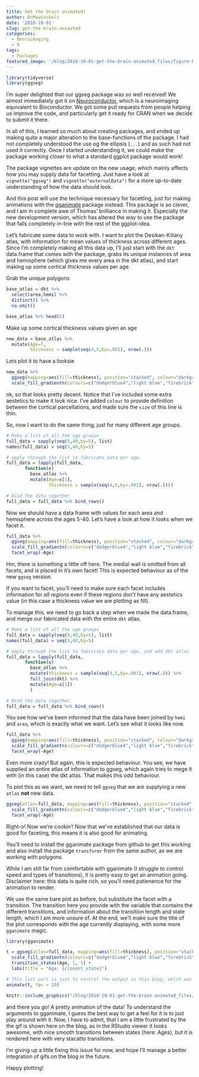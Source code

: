 ```yaml
---
title: Get the brain animated!
author: DrMowinckels
date: '2018-10-01'
slug: get-the-brain-animated
categories:
  - Neuroimaging
  - R
tags:
  - Packages
featured_image: '/blog/2018-10-01-get-the-brain-animated_files/figure-html/featured-1.gif' 
---
```


```r
library(tidyverse)
library(ggseg)
```

I'm super delighted that our ggseg package was so well received! We almost immediately got it on [Neuroconductor](https://neuroconductor.org/), which is a neuroimaging equivalent to Bioconductor. We got some pull requests from people helping us improve the code, and particularly get it ready for CRAN when we decide to submit it there. 

In all of this, I learned so much about creating packages, and ended up making quite a major alteration to the base-functions of the package. I had not completely understood the use og the ellipsis (`...`) and as such had not used it correctly. Once I started understanding it, we could make the package working closer to what a standard ggplot package would work!

The package vignettes are update on the new usage, which mainly affects how you may supply data for facetting. Just have a look at  `vignette("ggseg")` and `vignette("externalData")` for a more up-to-date understanding of how the data should look. 

And this post will use the technique necessary for facetting, just for making animations with the [gganimate](https://github.com/thomasp85/gganimate) package instead. This package is so clever, and I am in complete awe of Thomas' brilliance in making it. Especially the new development version, which has altered the way to use the package that falls completely in-line with the rest of the ggplot-idea. 

Let's fabricate some data to work with. I want to plot the Desikan-Killany atlas, with information for mean values of thickness across different ages. Since I'm completely making all this data up, I'll just start with the `dkt` data.frame that comes with the package, grabs its unique instances of area and hemisphere (which gives me every area in the dkt atlas), and start making up some cortical thickness values per age.

Grab the unique polygons
```r
base_atlas = dkt %>% 
  select(area,hemi) %>% 
  distinct() %>% 
  na.omit()

base_atlas %>% head(5)
```

Make up some cortical thickness values given an age
```r
new_data = base_atlas %>% 
  mutate(Age=7,
         thickness = sample(seq(4,5,by=.001), nrow(.)))
```

Lets plot it to have a looksie
```r
new_data %>% 
  ggseg(mapping=aes(fill=thickness), position="stacked", colour="darkgrey", size=.1) +
  scale_fill_gradientn(colours=c("dodgerblue4","light blue","firebrick","goldenrod"))
```

ok, so that looks pretty decent. Notice that I've included some extra aestetics to make it look nice. I've added `colour` to provide definition between the cortical parcellations, and made sure the `size` of this line is thin. 

So, now I want to do the same thing, just for many different age groups.

```r
# Make a list of all the age groups
full_data = sapply(seq(5,40,by=5), list)
names(full_data) = seq(5,40,by=5)

# apply through the list to fabricate data per age.
full_data = lapply(full_data, 
       function(x)  
         base_atlas %>% 
         mutate(Age=x[1],
                thickness = sample(seq(4,5,by=.001), nrow(.))))

# Bind the data together.
full_data = full_data %>% bind_rows()
```

Now we should have a data frame with values for each area and hemisphere across the ages 5-40. 
Let's have a look at how it looks when we facet it.

```r
full_data %>% 
  ggseg(mapping=aes(fill=thickness), position="stacked", colour="darkgrey", size=.1) +
  scale_fill_gradientn(colours=c("dodgerblue4","light blue","firebrick","goldenrod")) +
  facet_wrap(~Age)
```

Hm, there is something a little off here. The medial wall is omitted from all facets, and is placed in it's own facet! 
This is expected behaviour as of the new `ggseg` version. 

If you want to facet, you'll need to make sure each facet includes information for *all regions*  even if these regions don't have any aestetics value (in this case a thickness value we are plotting as fill). 

To manage this, we need to go back a step when we made the data.frame, and merge our fabricated data with the entire `dkt` atlas.


```r
# Make a list of all the age groups
full_data = sapply(seq(5,40,by=5), list)
names(full_data) = seq(5,40,by=5)

# apply through the list to fabricate data per age, and add dkt atlas
full_data = lapply(full_data, 
       function(x)  
         base_atlas %>% 
         mutate(thickness = sample(seq(4,5,by=.001), nrow(.))) %>% 
         full_join(dkt) %>% 
         mutate(Age=x[1])
         )

# Bind the data together.
full_data = full_data %>% bind_rows()
```

You see how we've been informed that the data have been joined by `hemi` and `area`, which is exactly what we want. Let's see what it looks like now.


```r
full_data %>% 
  ggseg(mapping=aes(fill=thickness), position="stacked", colour="darkgrey", size=.1) +
  scale_fill_gradientn(colours=c("dodgerblue4","light blue","firebrick","goldenrod")) +
  facet_wrap(~Age)
```

Even more crazy! But again, this is expected behaviour. You see, we have supplied an entire atlas of information to ggseg, which again tries to mege it with (in this case)  the dkt atlas. That makes this odd behaviour.

To plot this as we want, we need to tell `ggseg` that we are supplying a new `atlas` **not** new data.

```r
ggseg(atlas=full_data, mapping=aes(fill=thickness), position="stacked", colour="darkgrey", size=.1) +
  scale_fill_gradientn(colours=c("dodgerblue4","light blue","firebrick","goldenrod")) +
  facet_wrap(~Age)
```

Right-o! Now we're cookin'! Now that we've established that our data is good for faceting, this means it is also good for animating.

You'll need to install the gganimate package from github to get this working and also install the package `transformr` from the same author, as we are working with polygons. 

While I am still far from comfortable with gganimate (I struggle to control speed and types of transitions), it is pretty easy to get an animation going. Disclaimer here: this data is quite rich, so you'll need patienence for the animation to render.

We use the same bare plot as before, but substitute the facet with a transition. The transition here you provide with the variable that contains the different transitions, and information about the transition length and state length, which I am more unsure of. At the end, we'll make sure the title of the plot corresponds with the age currently displaying, with some more `gganimate` magic.

```r
library(gganimate)

t = ggseg(atlas=full_data, mapping=aes(fill=thickness), position="stacked", colour="darkgrey", size=.1) +
  scale_fill_gradientn(colours=c("dodgerblue4","light blue","firebrick","goldenrod")) +
  transition_states(Age, 1, 1) + 
  labs(title = "Age: {closest_state}")

# This last part is just to control the output in this blog, which was rendering the gif too slow by default
animate(t, fps = 10) 

```

```r
knitr::include_graphics("/blog/2018-10-01-get-the-brain-animated_files/figure-html/featured-1.gif")
```

 
and there you go! A pretty animation of the data! To understand the arguments to gganimate, I guess the best way to get a feel for it is to just play around with it. Now, I have to admit, that I am a little frustrated by the the gif is shown here on the blog, as in the RStudio viewer it looks awesome, with nice smooth transitions between states (here: Ages), but it is rendered here with very stacatto transitions.

I'm giving up a little fixing this issue for now, and hope I'll manage a better integration of gifs on the blog in the future.
  
Happy plotting!
